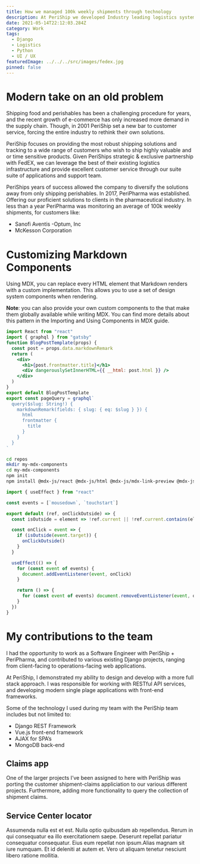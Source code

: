 ```yaml
---
title: How we managed 100k weekly shipments through technology
description: At PeriShip we developed Industry leading logistics systems used by thousands of companies nationwide.
date: 2021-05-14T22:12:03.284Z
category: Work
tags:
  - Django
  - Logistics
  - Python
  - UI / UX
featuredImage: ../../../src/images/fedex.jpg
pinned: false
---
```



# Modern take on an old problem

Shipping food and perishables has been a challenging procedure for years, and the recent growth of e-commerce has only increased more demand in the supply chain. Though, in 2001 PeriShip set a new bar to customer service, forcing the entire industry to rethink their own solutions.

PeriShip focuses on providing the most robust shipping solutions and tracking to a wide range of customers who wish to ship highly valuable and or time sensitive products. Given PeriShips strategic & exclusive partnership with FedEX, we can leverage the best of their existing logistics infrastructure and provide excellent customer service through our suite suite of applications and support team.

PeriShips years of success allowed the company to diversify the solutions away from only shipping perishables. In 2017, PeriPharma was established. Offering our proficient solutions to clients in the pharmaceutical industry. In less than a year PeriPharma was monitoring an average of 100k weekly shipments, for customers like:

- Sanofi Aventis
-Optum, Inc
- McKesson Corporation

# Customizing Markdown Components

Using MDX, you can replace every HTML element that Markdown renders with a custom implementation. This allows you to use a set of design system components when rendering.

**Note**: you can also provide your own custom components to the that make them globally available while writing MDX. You can find more details about this pattern in the Importing and Using Components in MDX guide.

```jsx 
import React from "react"
import { graphql } from "gatsby"
function BlogPostTemplate(props) {
  const post = props.data.markdownRemark
  return (
    <div>
      <h1>{post.frontmatter.title}</h1>
      <div dangerouslySetInnerHTML={{ __html: post.html }} />
    </div>
  )
}
export default BlogPostTemplate
export const pageQuery = graphql`
  query($slug: String!) {
    markdownRemark(fields: { slug: { eq: $slug } }) {
      html
      frontmatter {
        title
      }
    }
  }
`
```

```bash
cd repos
mkdir my-mdx-components
cd my-mdx-components
npm init
npm install @mdx-js/react @mdx-js/html @mdx-js/mdx-link-preview @mdx-js/mdx-link-preview-styles
```

```jsx
import { useEffect } from "react"

const events = [`mousedown`, `touchstart`]

export default (ref, onClickOutside) => {
  const isOutside = element => !ref.current || !ref.current.contains(element)

  const onClick = event => {
    if (isOutside(event.target)) {
      onClickOutside()
    }
  }

  useEffect(() => {
    for (const event of events) {
      document.addEventListener(event, onClick)
    }

    return () => {
      for (const event of events) document.removeEventListener(event, onClick)
    }
  })
}
```

# My contributions to the team

I had the opportunity to work as a Software Engineer with PeriShip + PeriPharma, and contributed to various existing Django projects, ranging from client-facing to operations-facing web applications.

At PeriShip, I demonstrated my ability to design and develop with a more full stack approach. I was responsible for working with RESTful API services, and developing modern single plage applications with front-end frameworks.

Some of the technology I used during my team with the PeriShip team includes but not limited to:

- Django REST Framework
- Vue.js front-end framework
- AJAX for SPA’s
- MongoDB back-end

## Claims app
One of the larger projects I’ve been assigned to here with PeriShip was porting the customer shipment-claims appliciation to our various different projects. Furthermore, adding more functionality to query the collection of shipment claims.

## Service Center locator
Assumenda nulla est et est. Nulla optio quibusdam ab repellendus. Rerum in qui consequatur ea illo exercitationem saepe. Deserunt repellat pariatur consequatur consequatur. Eius eum repellat non ipsum.Alias magnam sit iure numquam. Et id deleniti at autem et. Vero ut aliquam tenetur nesciunt libero ratione mollitia.